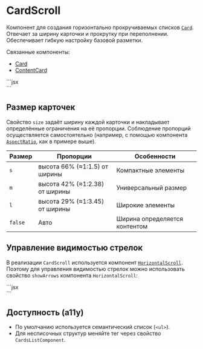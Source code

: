 <Overview>

# CardScroll

Компонент для создания горизонтально прокручиваемых списков [`Card`](/components/card).
Отвечает за ширину карточки и прокрутку при переполнении. Обеспечивает гибкую настройку базовой разметки.

Связанные компоненты:

- [Card](/components/card)
- [ContentCard](/components/content-card)

</Overview>


<Playground Wrapper={BlockWrapper}>
  ```jsx
  <CardScroll size="s">
    <Card mode="shadow">
      <AspectRatio ratio={100 / 66}>
        <div />
      </AspectRatio>
    </Card>
    <Card mode="shadow">
      <AspectRatio ratio={100 / 66}>
        <div />
      </AspectRatio>
    </Card>
    <Card mode="shadow">
      <AspectRatio ratio={100 / 66}>
        <div />
      </AspectRatio>
    </Card>
    <Card mode="shadow">
      <AspectRatio ratio={100 / 66}>
        <div />
      </AspectRatio>
    </Card>
  </CardScroll>
  ```
</Playground>

## Размер карточек

Свойство `size` задаёт ширину каждой карточки и накладывает определённые ограничения на её пропорции.
Соблюдение пропорций осуществляется самостоятельно
(например, с помощью компонента [`AspectRatio`](/components/aspect-ratio), как в примере выше).

| Размер  | Пропорции                      | Особенности                   |
| ------- | ------------------------------ | ----------------------------- |
| `s`     | высота 66% (≈1:1.5) от ширины  | Компактные элементы           |
| `m`     | высота 42% (≈1:2.38) от ширины | Универсальный размер          |
| `l`     | высота 29% (≈1:3.45) от ширины | Широкие элементы              |
| `false` | Авто                           | Ширина определяется контентом |

## Управление видимостью стрелок

В реализации `CardScroll` используется компонент [`HorizontalScroll`](/components/horizontal-scroll).
Поэтому для управления видимостью стрелок можно использовать свойство `showArrows` компонента `HorizontalScroll`:

<Playground Wrapper={BlockWrapper}>
  ```jsx
  <CardScroll size="m" showArrows="always">
    <Card mode="shadow">
      <AspectRatio ratio={100 / 42}>
        <div />
      </AspectRatio>
    </Card>
    <Card mode="shadow">
      <AspectRatio ratio={100 / 42}>
        <div />
      </AspectRatio>
    </Card>
    <Card mode="shadow">
      <AspectRatio ratio={100 / 42}>
        <div />
      </AspectRatio>
    </Card>
    <Card mode="shadow">
      <AspectRatio ratio={100 / 42}>
        <div />
      </AspectRatio>
    </Card>
  </CardScroll>
  ```
</Playground>

## Доступность (a11y)

- По умолчанию используется семантический список (`<ul>`).
- Для несписочных структур меняйте тег через свойство `CardsListComponent`.
